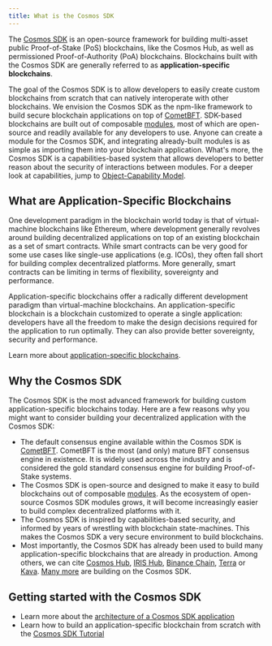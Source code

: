 ```yaml
---
title: What is the Cosmos SDK
---
```

The [Cosmos SDK](https://github.com/cosmos/cosmos-sdk) is an open-source framework for building multi-asset public Proof-of-Stake (PoS) <df value="blockchain">blockchains</df>, like the Cosmos Hub, as well as permissioned Proof-of-Authority (PoA) blockchains. Blockchains built with the Cosmos SDK are generally referred to as **application-specific blockchains**.

The goal of the Cosmos SDK is to allow developers to easily create custom blockchains from scratch that can natively interoperate with other blockchains. We envision the Cosmos SDK as the npm-like framework to build secure blockchain applications on top of [CometBFT](https://github.com/cometbft/cometbft). SDK-based blockchains are built out of composable [modules](/../build/building-modules/00-intro.md), most of which are open-source and readily available for any developers to use. Anyone can create a module for the Cosmos SDK, and integrating already-built modules is as simple as importing them into your blockchain application. What's more, the Cosmos SDK is a capabilities-based system that allows developers to better reason about the security of interactions between modules. For a deeper look at capabilities, jump to [Object-Capability Model](/advanced/10-ocap.md).

## What are Application-Specific Blockchains

One development paradigm in the blockchain world today is that of virtual-machine blockchains like Ethereum, where development generally revolves around building decentralized applications on top of an existing blockchain as a set of smart contracts. While smart contracts can be very good for some use cases like single-use applications (e.g. ICOs), they often fall short for building complex decentralized platforms. More generally, smart contracts can be limiting in terms of flexibility, sovereignty and performance.

Application-specific blockchains offer a radically different development paradigm than virtual-machine blockchains. An application-specific blockchain is a blockchain customized to operate a single application: developers have all the freedom to make the design decisions required for the application to run optimally. They can also provide better sovereignty, security and performance.

Learn more about [application-specific blockchains](01-why-app-specific.md).

## Why the Cosmos SDK

The Cosmos SDK is the most advanced framework for building custom application-specific blockchains today. Here are a few reasons why you might want to consider building your decentralized application with the Cosmos SDK:

* The default consensus engine available within the Cosmos SDK is [CometBFT](https://github.com/cometbft/cometbft). CometBFT is the most (and only) mature BFT consensus engine in existence. It is widely used across the industry and is considered the gold standard consensus engine for building Proof-of-Stake systems.
* The Cosmos SDK is open-source and designed to make it easy to build blockchains out of composable [modules](/../build/modules). As the ecosystem of open-source Cosmos SDK modules grows, it will become increasingly easier to build complex decentralized platforms with it.
* The Cosmos SDK is inspired by capabilities-based security, and informed by years of wrestling with blockchain state-machines. This makes the Cosmos SDK a very secure environment to build blockchains.
* Most importantly, the Cosmos SDK has already been used to build many application-specific blockchains that are already in production. Among others, we can cite [Cosmos Hub](https://hub.cosmos.network), [IRIS Hub](https://irisnet.org), [Binance Chain](https://docs.binance.org/), [Terra](https://terra.money/) or [Kava](https://www.kava.io/). [Many more](https://cosmos.network/ecosystem) are building on the Cosmos SDK.

## Getting started with the Cosmos SDK

* Learn more about the [architecture of a Cosmos SDK application](02-sdk-app-architecture.md)
* Learn how to build an application-specific blockchain from scratch with the [Cosmos SDK Tutorial](https://cosmos.network/docs/sdk/0.47/tutorial)
